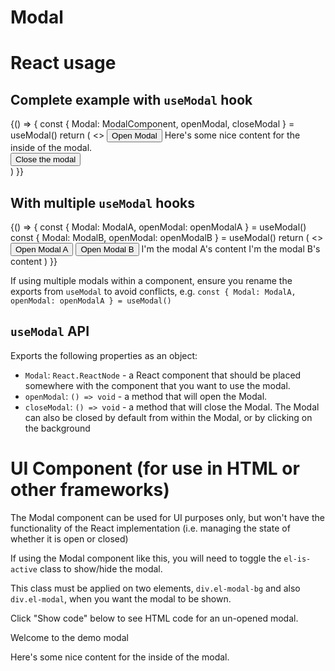 
<Meta title="Modal" />

# Modal

# React usage

## Complete example with `useModal` hook

<Canvas>
  <Story name="useModal example">
    {() => {
      const { Modal: ModalComponent, openModal, closeModal } = useModal()
      return (
        <>
          <Button onClick={openModal}>Open Modal</Button>
          <ModalComponent title="Welcome to the demo modal">
            <BodyText>Here's some nice content for the inside of the modal.</BodyText>
            <div className={cx(elFlex, elFlexJustifyCenter)}>
              <Button onClick={closeModal}>Close the modal</Button>
            </div>
          </ModalComponent>
        </>
      )
    }}
  </Story>
</Canvas>

## With multiple `useModal` hooks

<Canvas>
  <Story name="useModal example - multiple modals">
    {() => {
      const { Modal: ModalA, openModal: openModalA } = useModal()
      const { Modal: ModalB, openModal: openModalB } = useModal()
      return (
        <>
          <Button onClick={openModalA}>Open Modal A</Button>
          <Button onClick={openModalB}>Open Modal B</Button>
          <ModalA title="Modal A">I'm the modal A's content</ModalA>
          <ModalB title="Modal B">I'm the modal B's content</ModalB>
        </>
      )
    }}
  </Story>
</Canvas>

If using multiple modals within a component, ensure you rename the exports from `useModal` to avoid conflicts, e.g. `const { Modal: ModalA, openModal: openModalA } = useModal()`

## `useModal` API

Exports the following properties as an object:

- `Modal`: `React.ReactNode` - a React component that should be placed somewhere with the component that you want to use the modal.
- `openModal`: `() => void` - a method that will open the Modal.
- `closeModal`: `() => void` - a method that will close the Modal. The Modal can also be closed by default from within the Modal, or by clicking on the background

# UI Component (for use in HTML or other frameworks)

The Modal component can be used for UI purposes only, but won't have the functionality of the React implementation (i.e. managing the state of whether it is open or closed)

If using the Modal component like this, you will need to toggle the `el-is-active` class to show/hide the modal.

This class must be applied on two elements, `div.el-modal-bg` and also `div.el-modal`, when you want the modal to be shown.

Click "Show code" below to see HTML code for an un-opened modal.

<Canvas>
  <div className="el-modal-bg"></div>
  <div className="el-modal">
    <div className="el-modal-header">Welcome to the demo modal</div>
    <div className="el-modal-body">
      <p className="el-body-text">Here's some nice content for the inside of the modal.</p>
    </div>
  </div>
</Canvas>
